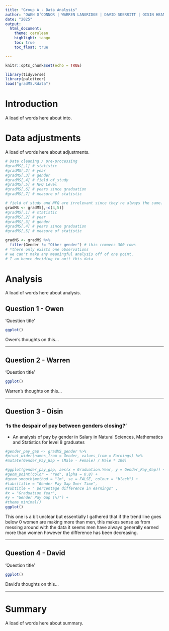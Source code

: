 ```yaml
---
title: "Group A - Data Analysis"
author: "OWEN O’CONNOR | WARREN LANGRIDGE | DAVID SKERRITT | OISIN HEANEY"
date: "2025"
output:
  html_document:
    theme: cerulean
    highlight: tango
    toc: true
    toc_float: true

---
```


```r
knitr::opts_chunk$set(echo = TRUE)
```

```r
library(tidyverse)
library(paletteer)
load("gradMS.Rdata")
```

# Introduction

A load of words here about into.  


# Data adjustments

A load of words here about adjustments.  
```r
# Data cleaning / pre-processing 
#gradMS[,1] # statistic
#gradMS[,2] # year
#gradMS[,3] # gender
#gradMS[,4] # field of study
#gradMS[,5] # NFQ Level
#gradMS[,6] # years since graduation
#gradMS[,7] # measure of statistic

# field of study and NFQ are irrelevant since they're always the same. We can remove them
gradMS <- gradMS[,-c(4,5)]
#gradMS[,1] # statistic
#gradMS[,2] # year
#gradMS[,3] # gender
#gradMS[,4] # years since graduation
#gradMS[,5] # measure of statistic

gradMS <- gradMS %>%
  filter(Gender != "Other gender") # this removes 300 rows
# *there only exists one observations
# we can't make any meaningful analysis off of one point.
# I am hence deciding to omit this data


```


# Analysis

A load of words here about analysis.

## Question 1 - Owen
'Question title'

```r
ggplot()
```

Owen's thoughts on this... 

-----

## Question 2 - Warren
'Question title'

```r
ggplot()
```

Warren's thoughts on this...  

-----

## Question 3 - Oisin
### 'Is the despair of pay between genders closing?'  
- An analysis of pay by gender in Salary in Natural Sciences, Mathematics and Statistics for level 8 graduates
```r
#gender_pay_gap <- gradMS_gender %>% 
#pivot_wider(names_from = Gender, values_from = Earnings) %>% 
#mutate(Gender_Pay_Gap = (Male - Female) / Male * 100) 

#ggplot(gender_pay_gap, aes(x = Graduation.Year, y = Gender_Pay_Gap)) + 
#geom_point(color = "red", alpha = 0.8) + 
#geom_smooth(method = "lm", se = FALSE, colour = "black") + 
#labs(title = "Gender Pay Gap Over Time", 
#subtitle = " percentage difference in earnings" , 
#x = "Graduation Year", 
#y = "Gender Pay Gap (%)") + 
#theme_minimal() 
ggplot()
```

This one is a bit unclear but essentially I gathered that if the trend line goes below 0 women 
are making more than men, this makes sense as from messing around with the data it 
seems men have always generally earned more than women however the difference has 
been decreasing.   

-----

## Question 4 - David
'Question title'

```r
ggplot()
```

David's thoughts on this... 

-----

# Summary

A load of words here about summary.  

